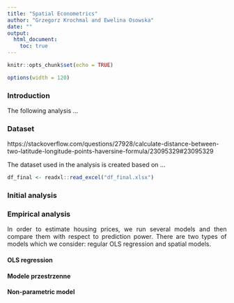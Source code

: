 ```yaml
---
title: "Spatial Econometrics"
author: "Grzegorz Krochmal and Ewelina Osowska"
date: ""
output:
  html_document:
    toc: true
---
```

<style>
body {
text-align: justify}
</style>

```r
knitr::opts_chunk$set(echo = TRUE)
```

```r
options(width = 120)
```

### Introduction

The following analysis ... 

### Dataset 
<!-- opis zmiennych, jakieś statystyki może podstawowe, jakie wypełnienie missingów -->
https://stackoverflow.com/questions/27928/calculate-distance-between-two-latitude-longitude-points-haversine-formula/23095329#23095329

The dataset used in the analysis is created based on ...

```r
df_final <- readxl::read_excel("df_final.xlsx")
```

### Initial analysis
<!-- mapka ze średnimi cenami vs dzielnica, średni czynsz vs dzielnica - z pythona, Grzesiek chciał zrobić -->



### Empirical analysis

In order to estimate housing prices, we run several models and then compare them with respect to prediction power. There are two types of models which we consider: regular OLS regression and spatial models. 

#### OLS regression


#### Modele przestrzenne
<!--macierz wag, test I Morana, jakość modeli: AIC, BIC, LogLik-->

#### Non-parametric model



